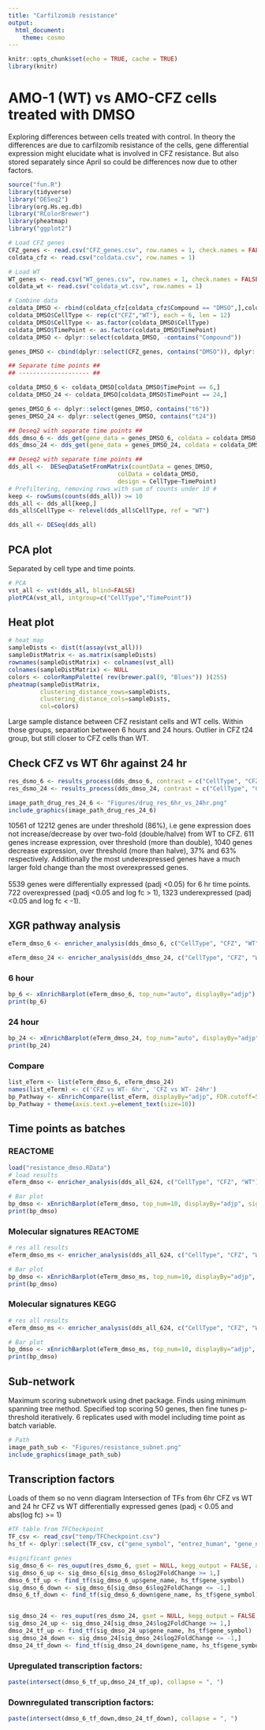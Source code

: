 ```yaml
---
title: "Carfilzomib resistance"
output:
  html_document:
    theme: cosmo
---
```


```r
knitr::opts_chunk$set(echo = TRUE, cache = TRUE)
library(knitr)
```

# AMO-1 (WT)  vs AMO-CFZ cells treated with DMSO
Exploring differences between cells treated with control. In theory the differences are due to carfilzomib resistance of the cells, gene differential expression might elucidate what is involved in CFZ resistance. But also stored separately since April so could be differences now due to other factors.  

```r
source("fun.R")
library(tidyverse)
library("DESeq2")
library(org.Hs.eg.db)
library("RColorBrewer")
library(pheatmap)
library("ggplot2")
```


```r
# Load CFZ genes
CFZ_genes <- read.csv("CFZ_genes.csv", row.names = 1, check.names = FALSE)
coldata_cfz <- read.csv("coldata.csv", row.names = 1)

# Load WT
WT_genes <- read.csv("WT_genes.csv", row.names = 1, check.names = FALSE)
coldata_wt <- read.csv("coldata_wt.csv", row.names = 1)

# Combine data
coldata_DMSO <- rbind(coldata_cfz[coldata_cfz$Compound == "DMSO",],coldata_wt[coldata_wt$Compound == "DMSO",])
coldata_DMSO$CellType <- rep(c("CFZ","WT"), each = 6, len = 12)
coldata_DMSO$CellType <- as.factor(coldata_DMSO$CellType)
coldata_DMSO$TimePoint <- as.factor(coldata_DMSO$TimePoint)
coldata_DMSO <- dplyr::select(coldata_DMSO, -contains("Compound"))

genes_DMSO <- cbind(dplyr::select(CFZ_genes, contains("DMSO")), dplyr::select(WT_genes, contains("DMSO")))

```

```r
## Separate time points ##
## -------------------- ##

coldata_DMSO_6 <- coldata_DMSO[coldata_DMSO$TimePoint == 6,]
coldata_DMSO_24 <- coldata_DMSO[coldata_DMSO$TimePoint == 24,]

genes_DMSO_6 <- dplyr::select(genes_DMSO, contains("t6"))
genes_DMSO_24 <- dplyr::select(genes_DMSO, contains("t24"))

```

```r
## Deseq2 with separate time points ##
dds_dmso_6 <- dds_get(gene_data = genes_DMSO_6, coldata = coldata_DMSO_6, prefilter = 10, reference = "WT", cell_type = TRUE)
dds_dmso_24 <- dds_get(gene_data = genes_DMSO_24, coldata = coldata_DMSO_24, prefilter = 10, reference = "WT", cell_type = TRUE)
```

```r
## Deseq2 with separate time points ##
dds_all <-  DESeqDataSetFromMatrix(countData = genes_DMSO,
                               colData = coldata_DMSO,
                               design = CellType~TimePoint)
# Prefiltering, removing rows with sum of counts under 10 #
keep <- rowSums(counts(dds_all)) >= 10
dds_all <- dds_all[keep,]
dds_all$CellType <- relevel(dds_all$CellType, ref = "WT")

dds_all <- DESeq(dds_all)
```

## PCA plot
Separated by cell type and time points. 
```r
# PCA 
vst_all <- vst(dds_all, blind=FALSE)
plotPCA(vst_all, intgroup=c("CellType","TimePoint"))
```

## Heat plot
```r

# heat map
sampleDists <- dist(t(assay(vst_all)))
sampleDistMatrix <- as.matrix(sampleDists)
rownames(sampleDistMatrix) <- colnames(vst_all)
colnames(sampleDistMatrix) <- NULL
colors <- colorRampPalette( rev(brewer.pal(9, "Blues")) )(255)
pheatmap(sampleDistMatrix,
         clustering_distance_rows=sampleDists,
         clustering_distance_cols=sampleDists,
         col=colors)
```
Large sample distance between CFZ resistant cells and WT cells. Within those groups, separation between 6 hours and 24 hours. Outlier in CFZ t24 group, but still closer to CFZ cells than WT.


## Check CFZ vs WT 6hr against 24 hr 

```r
res_dsmo_6 <- results_process(dds_dmso_6, contrast = c("CellType", "CFZ", "WT"), alpha = 0.05, significant_only = FALSE)
res_dsmo_24 <- results_process(dds_dmso_24, contrast = c("CellType", "CFZ", "WT"), alpha = 0.05, significant_only = FALSE)
```

```r
image_path_drug_res_24_6 <- "Figures/drug_res_6hr_vs_24hr.png"
include_graphics(image_path_drug_res_24_6)

```
10561 of 12212 genes are under threshold (86%), i.e gene expression does not increase/decrease by over two-fold (double/halve) from WT to CFZ. 611 genes increase expression, over threshold (more than double), 1040 genes decrease expression, over threshold (more than halve), 37% and 63% respectively. Additionally the most underexpressed genes have a much larger fold change than the most overexpressed genes.<br/>
<br/>
5539 genes were differentially expressed (padj <0.05) for 6 hr time points. 722 overexpressed (padj <0.05 and log fc > 1), 1323 underexpressed (padj <0.05 and log fc < -1).



## XGR pathway analysis {.tabset}
```r
eTerm_dmso_6 <- enricher_analysis(dds_dmso_6, c("CellType", "CFZ", "WT"), ontology = "MsigdbC2REACTOME", alpha = 0.05, foldchange_threshold = FALSE, number_top_genes = 200)

eTerm_dmso_24 <- enricher_analysis(dds_dmso_24, c("CellType", "CFZ", "WT"), ontology = "MsigdbC2REACTOME", alpha = 0.05, foldchange_threshold = FALSE, number_top_genes = 200)
```

### 6 hour
```r

bp_6 <- xEnrichBarplot(eTerm_dmso_6, top_num="auto", displayBy="adjp")
print(bp_6)
```

### 24 hour
```r

bp_24 <- xEnrichBarplot(eTerm_dmso_24, top_num="auto", displayBy="adjp")
print(bp_24)
```

### Compare
```r

list_eTerm <- list(eTerm_dmso_6, eTerm_dmso_24)
names(list_eTerm) <- c('CFZ vs WT- 6hr', 'CFZ vs WT- 24hr')
bp_Pathway <- xEnrichCompare(list_eTerm, displayBy="adjp", FDR.cutoff=5e-2, wrap.width=50)
bp_Pathway + theme(axis.text.y=element_text(size=10))
```

## Time points as batches {.tabset}

### REACTOME
```r
load("resistance_dmso.RData")
# load results
eTerm_dmso <- enricher_analysis(dds_all_624, c("CellType", "CFZ", "WT"), ontology = "REACTOME", result_lfc = res_dmso_624_useful, alpha = 0.05, foldchange_threshold = FALSE, number_top_genes = 200)

# Bar plot
bp_dmso <- xEnrichBarplot(eTerm_dmso, top_num=10, displayBy="adjp", signature =FALSE)
print(bp_dmso)
```

### Molecular signatures REACTOME
```r
# res all results
eTerm_dmso_ms <- enricher_analysis(dds_all_624, c("CellType", "CFZ", "WT"), ontology = "MsigdbC2REACTOME", result_lfc = res_dmso_624_useful, alpha = 0.05, foldchange_threshold = FALSE, number_top_genes = 200)

# Bar plot
bp_dmso <- xEnrichBarplot(eTerm_dmso_ms, top_num=10, displayBy="adjp", signature =FALSE)
print(bp_dmso)

```

### Molecular signatures KEGG
```r
# res all results
eTerm_dmso_ms <- enricher_analysis(dds_all_624, c("CellType", "CFZ", "WT"), ontology = "MsigdbC2KEGG", result_lfc = res_dmso_624_useful, alpha = 0.05, foldchange_threshold = FALSE, number_top_genes = 200)

# Bar plot
bp_dmso <- xEnrichBarplot(eTerm_dmso_ms, top_num=10, displayBy="adjp", signature =FALSE)
print(bp_dmso)

```


## Sub-network
Maximum scoring subnetwork using dnet package. Finds using minimum spanning tree method. Specified top scoring 50 genes, then fine tunes p-threshold iteratively. 6 replicates used with model including time point as batch variable.

```r
# Path
image_path_sub <- "Figures/resistance_subnet.png"
include_graphics(image_path_sub)

```

## Transcription factors
Loads of them so no venn diagram
Intersection of TFs from 6hr CFZ vs WT and 24 hr CFZ vs WT differentially expressed genes (padj < 0.05 and abs(log fc) >= 1)

```r
#TF table from TFCheckpoint
TF_csv <- read_csv("temp/TFCheckpoint.csv")
hs_tf <- dplyr::select(TF_csv, c("gene_symbol", "entrez_human", "gene_name", "synonym", "DbTF"))

#significant genes
sig_dmso_6 <- res_ouput(res_dsmo_6, gset = NULL, kegg_output = FALSE, alpha = 0.05)
sig_dmso_6_up <- sig_dmso_6[sig_dmso_6$log2FoldChange >= 1,]
dmso_6_tf_up <- find_tf(sig_dmso_6_up$gene_name, hs_tf$gene_symbol)
sig_dmso_6_down <- sig_dmso_6[sig_dmso_6$log2FoldChange <= -1,]
dmso_6_tf_down <- find_tf(sig_dmso_6_down$gene_name, hs_tf$gene_symbol)


sig_dmso_24 <- res_ouput(res_dsmo_24, gset = NULL, kegg_output = FALSE, alpha = 0.05)
sig_dmso_24_up <- sig_dmso_24[sig_dmso_24$log2FoldChange >= 1,]
dmso_24_tf_up <- find_tf(sig_dmso_24_up$gene_name, hs_tf$gene_symbol)
sig_dmso_24_down <- sig_dmso_24[sig_dmso_24$log2FoldChange <= -1,]
dmso_24_tf_down <- find_tf(sig_dmso_24_down$gene_name, hs_tf$gene_symbol)
```

### Upregulated transcription factors:
```r
paste(intersect(dmso_6_tf_up,dmso_24_tf_up), collapse = ", ")
```

### Downregulated transcription factors:
```r
paste(intersect(dmso_6_tf_down,dmso_24_tf_down), collapse = ", ")
```

